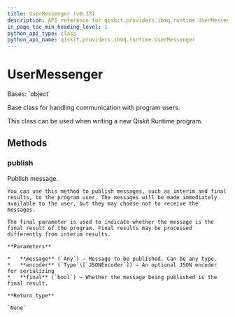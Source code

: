 ```yaml
---
title: UserMessenger (v0.33)
description: API reference for qiskit.providers.ibmq.runtime.UserMessenger in qiskit v0.33
in_page_toc_min_heading_level: 1
python_api_type: class
python_api_name: qiskit.providers.ibmq.runtime.UserMessenger
---
```


# UserMessenger

<Class id="qiskit.providers.ibmq.runtime.UserMessenger" isDedicatedPage={true} github="https://github.com/qiskit/qiskit-ibmq-provider/tree/stable/0.18/qiskit/providers/ibmq/runtime/program/user_messenger.py" signature="UserMessenger" modifiers="class">
  Bases: `object`

  Base class for handling communication with program users.

  This class can be used when writing a new Qiskit Runtime program.

  ## Methods

  <span id="qiskit-providers-ibmq-runtime-usermessenger-publish" />

  ### publish

  <Function id="qiskit.providers.ibmq.runtime.UserMessenger.publish" signature="UserMessenger.publish(message, encoder=<class 'qiskit.providers.ibmq.runtime.utils.RuntimeEncoder'>, final=False)">
    Publish message.

    You can use this method to publish messages, such as interim and final results, to the program user. The messages will be made immediately available to the user, but they may choose not to receive the messages.

    The final parameter is used to indicate whether the message is the final result of the program. Final results may be processed differently from interim results.

    **Parameters**

    *   **message** (`Any`) – Message to be published. Can be any type.
    *   **encoder** (`Type`\[`JSONEncoder`]) – An optional JSON encoder for serializing
    *   **final** (`bool`) – Whether the message being published is the final result.

    **Return type**

    `None`
  </Function>
</Class>

